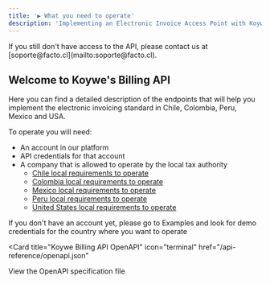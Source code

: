 ```yaml
---
title: '▶️ What you need to operate'
description: 'Implementing an Electronic Invoice Access Point with Koywe'
---
```


<Note>
  If you still don't have access to the API, please contact us at [soporte@facto.cl](mailto:soporte@facto.cl).
</Note>

## Welcome to Koywe's Billing API

Here you can find a detailed description of the endpoints that will help you implement the  electronic invoicing standard in Chile, Colombia, Peru, Mexico and USA.

To operate you will need:
* An account in our platform
* API credentials for that account
* A company that is allowed to operate by the local tax authority
    * [Chile local requirements to operate](/api-reference/examples-chile/intro-to-e-invoice#local-requirements-to-operate)
    * [Colombia local requirements to operate](/api-reference/examples-colombia/intro-to-e-invoice#local-requirements-to-operate)
    * [Mexico local requirements to operate](/api-reference/examples-mexico/intro-to-e-invoice#local-requirements-to-operate)
    * [Peru local requirements to operate](/api-reference/examples-peru/intro-to-e-invoice#local-requirements-to-operate)
    * [United States local requirements to operate](/api-reference/examples-usa/intro-to-e-invoice#local-requirements-to-operate)

If you don't have an account yet, please go to Examples and look for demo credentials for the country where you want to operate

<Card
  title="Koywe Billing API OpenAPI"
  icon="terminal"
  href="/api-reference/openapi.json"
>
  View the OpenAPI specification file
</Card>
